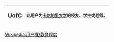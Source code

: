 {| cellspacing="0" style="width:238px;background:#ffffff;border:solid #aaaa00 1px;margin:1px;"
! style="width:45px;height:45px;background:#ffffff;font-size:14pt" lang="en" | UofC<!--不是使用在条目中的非自由版权图像，根据[[Wikipedia:合理使用]]，不能在非条目名字空间展示：
Newcastle United crest.png
-->
| style="font-size:10pt;padding:4pt;line-height:1.25em" | 此用户为'''[[卡尔加里大学]]'''的校友、学生或老师。
|}
<noinclude>
[[Wikipedia:用户框/教育程度]]
</noinclude>
